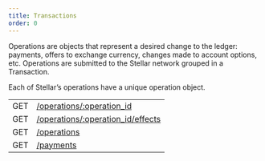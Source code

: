 ```yaml
---
title: Transactions
order: 0
---
```



Operations are objects that represent a desired change to the ledger: payments, offers to exchange currency, changes made to account options, etc. Operations are submitted to the Stellar network grouped in a Transaction.

Each of Stellar’s operations have a unique operation object.

<EndpointsTable title="Endpoints">

|     |                                                               |
| --- | ------------------------------------------------------------- |
| GET | [/operations/:operation_id](./single.mdx)                 |
| GET | [/operations/:operation_id/effects](./effects.mdx)        |
| GET | [/operations](./list.mdx)                                   |
| GET | [/payments](./list-payments.mdx)                                   |

</EndpointsTable>
